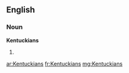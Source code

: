 ==English==

===Noun===
'''Kentuckians'''

# {{plural of|[[Kentuckian]]}}

[[ar:Kentuckians]]
[[fr:Kentuckians]]
[[mg:Kentuckians]]